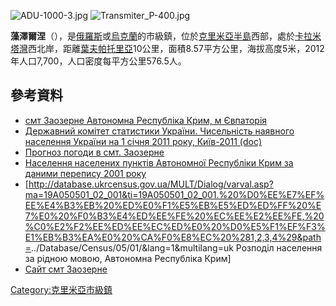{{No footnotes|time=2015-09-16T15:22:05+00:00}}
[[Image:ADU-1000-3.jpg|thumb]]
[[Image:Transmiter_P-400.jpg|thumb]]

'''藻澤爾涅'''（{{lang-ru|Заозёрное}}），是[[俄羅斯|俄羅斯]]或[[烏克蘭|烏克蘭]]的市級鎮，位於[[克里米亞半島|克里米亞半島]]西部，處於[[卡拉米塔灣|卡拉米塔灣]]西北岸，距離[[葉夫帕托里亞|葉夫帕托里亞]]10公里，面積8.57平方公里，海拔高度5米，2012年人口7,700，人口密度每平方公里576.5人。

==參考資料==
*[http://gska2.rada.gov.ua/pls/z7502/A005?rdat1=16.02.2009&rf7571=1232 смт Заозерне Автономна Республіка Крим, м Євпаторія]{{dead link|date=2018年4月 |bot=InternetArchiveBot |fix-attempted=yes }}
*[https://web.archive.org/web/20121010205321/http://stat6.stat.lviv.ua/PXWEB2007/ukr/publ/2011/chnas.zip Державний комітет статистики України. Чисельність наявного населення України на 1 січня 2011 року, Київ-2011 (doc)]
*[http://weather.in.ua/ua/krym/8445 Прогноз погоди в смт. Заозерне] {{Wayback|url=http://weather.in.ua/ua/krym/8445 |date=20201026185849 }}
*[http://pop-stat.mashke.org/ukraine-census-2001/avtonomna_respublika_krym.htm Населення населених пунктів Автономної Республіки Крим за даними перепису 2001 року]{{Wayback|url=http://pop-stat.mashke.org/ukraine-census-2001/avtonomna_respublika_krym.htm |date=20170311035124 }}
*[http://database.ukrcensus.gov.ua/MULT/Dialog/varval.asp?ma=19A050501_02_001&ti=19A050501_02_001.%20%D0%EE%E7%EF%EE%E4%B3%EB%20%ED%E0%F1%E5%EB%E5%ED%ED%FF%20%E7%E0%20%F0%B3%E4%ED%EE%FE%20%EC%EE%E2%EE%FE,%20%C0%E2%F2%EE%ED%EE%EC%ED%E0%20%D0%E5%F1%EF%F3%E1%EB%B3%EA%E0%20%CA%F0%E8%EC%20%281,2,3,4%29&path=../Database/Census/05/01/&lang=1&multilang=uk Розподіл населення за рідною мовою, Автономна Республіка Крим]{{WebCite|url=https://www.webcitation.org/6HeeVATJt?url=http://database.ukrcensus.gov.ua/MULT/Dialog/varval.asp?ma=19A050501_02_001 |date=20130626032637 |dateformat=iso }}
*  [http://www.zaozernoe.org/ Сайт смт Заозерне] {{Wayback|url=http://www.zaozernoe.org/ |date=20190109170943 }}

{{coord|45|9|38|N|33|17|6|E|scale:30000|display=title}}

{{DEFAULTSORT:Заозерне}}
[[Category:克里米亞市級鎮|Category:克里米亞市級鎮]]


{{Crimea-geo-stub}}